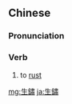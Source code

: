 {{also|生锈}}
==Chinese==
{{zh-forms|s=生锈|t2=生銹}}

===Pronunciation===
{{zh-pron
|m=shēngxiù
|c=saang1 sau3
|mn=qz:sng-siù/xm:siⁿ-siù/zz:seⁿ-siù
|cat=v
}}

===Verb===
{{zh-verb}}

# to [[rust]]

[[mg:生鏽]]
[[ja:生鏽]]